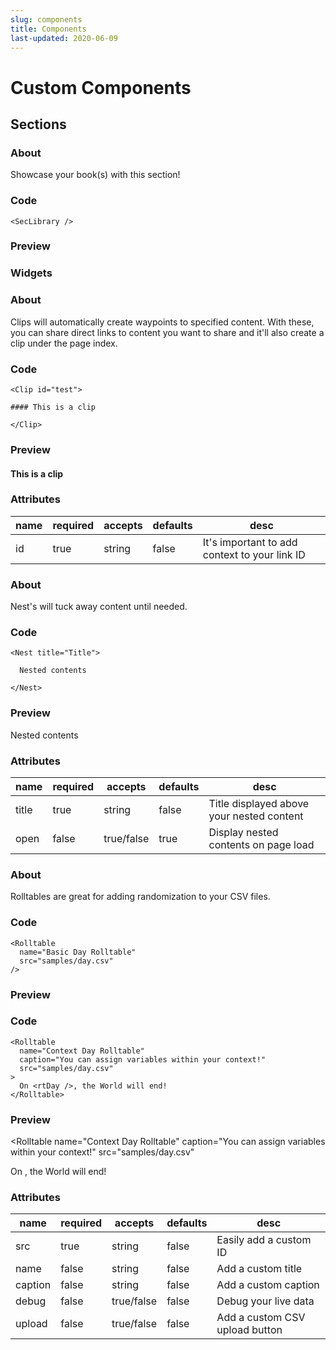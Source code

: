 ```yaml
---
slug: components
title: Components
last-updated: 2020-06-09
---
```


# Custom Components

## Sections

<Nest title="<Library />">

### About

Showcase your book(s) with this section!

### Code

```
<SecLibrary />
```

### Preview

<SecLibrary />

</Nest>

### Widgets

<Nest title="<Clip />">

### About

Clips will automatically create waypoints to specified content. With these, you can share direct links to content you want to share and it'll also create a clip under the page index.

### Code

```
<Clip id="test">

#### This is a clip

</Clip>
```

### Preview

<Clip id="test">

#### This is a clip

</Clip>

### Attributes

| name | required | accepts | defaults | desc                                          |
| ---- | -------- | ------- | -------- | --------------------------------------------- |
| id   | true     | string  | false    | It's important to add context to your link ID |

</Nest>

<Nest title="<Nest />">

### About

Nest's will tuck away content until needed.

### Code

```
<Nest title="Title">

  Nested contents

</Nest>
```

### Preview

<Nest title="Title">

Nested contents

</Nest>

### Attributes

| name  | required | accepts    | defaults | desc                                      |
| ----- | -------- | ---------- | -------- | ----------------------------------------- |
| title | true     | string     | false    | Title displayed above your nested content |
| open  | false    | true/false | true     | Display nested contents on page load      |

</Nest>

<Nest title="<Rolltable />">

### About

Rolltables are great for adding randomization to your CSV files.

### Code

```
<Rolltable
  name="Basic Day Rolltable"
  src="samples/day.csv"
/>
```

### Preview

<Rolltable name="Basic Day Rolltable" src="samples/day.csv" />

### Code

```
<Rolltable
  name="Context Day Rolltable"
  caption="You can assign variables within your context!"
  src="samples/day.csv"
>
  On <rtDay />, the World will end!
</Rolltable>
```

### Preview

<Rolltable
  name="Context Day Rolltable"
  caption="You can assign variables within your context!"
  src="samples/day.csv"
>
  On <rtDay />, the World will end!
</Rolltable>

### Attributes

| name    | required | accepts    | defaults | desc                           |
| ------- | -------- | ---------- | -------- | ------------------------------ |
| src     | true     | string     | false    | Easily add a custom ID         |
| name    | false    | string     | false    | Add a custom title             |
| caption | false    | string     | false    | Add a custom caption           |
| debug   | false    | true/false | false    | Debug your live data           |
| upload  | false    | true/false | false    | Add a custom CSV upload button |

</Nest>
